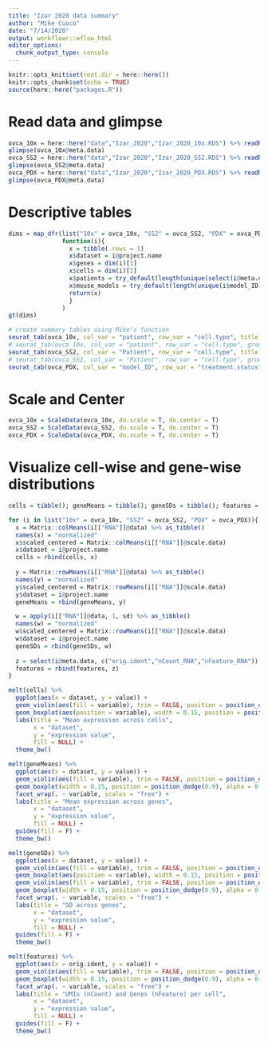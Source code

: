 ```yaml
---
title: "Izar 2020 data summary"
author: "Mike Cuoco"
date: "7/14/2020"
output: workflowr::wflow_html
editor_options:
  chunk_output_type: console
---
```


```r
knitr::opts_knit$set(root.dir = here::here())
knitr::opts_chunk$set(echo = TRUE)
source(here::here("packages.R"))
```

# Read data and glimpse
```r
ovca_10x = here::here("data","Izar_2020","Izar_2020_10x.RDS") %>% readRDS()
glimpse(ovca_10x@meta.data)
ovca_SS2 = here::here("data","Izar_2020","Izar_2020_SS2.RDS") %>% readRDS()
glimpse(ovca_SS2@meta.data)
ovca_PDX = here::here("data","Izar_2020","Izar_2020_PDX.RDS") %>% readRDS()
glimpse(ovca_PDX@meta.data)
```

# Descriptive tables
```r
dims = map_dfr(list("10x" = ovca_10x, "SS2" = ovca_SS2, "PDX" = ovca_PDX),
               function(i){
                 x = tibble(.rows = 1)
                 x$dataset = i@project.name
                 x$genes = dim(i)[1]
                 x$cells = dim(i)[2]
                 x$patients = try_default(length(unique(select(i@meta.data, matches("patient"))[[1]])), NA)
                 x$mouse_models = try_default(length(unique(i$model_ID)),NA)
                 return(x)
                 }
               )
gt(dims)

# create summary tables using Mike's function
seurat_tab(ovca_10x, col_var = "patient", row_var = "cell.type", title = "Patient cells")
# seurat_tab(ovca_10x, col_var = "patient", row_var = "cell.type", group_var = "treatment.status", title = "Patient cells by treatment status") %>% row_group_order(c("Treatment-naïve","After 1 cycle of chemotherapy","On-treatment"))
seurat_tab(ovca_SS2, col_var = "Patient", row_var = "cell.type", title = "Patient cells")
# seurat_tab(ovca_SS2, col_var = "Patient", row_var = "cell.type", group_var = "treatment.status", title = "Patient cells by treatment status")
seurat_tab(ovca_PDX, col_var = "model_ID", row_var = "treatment.status", title = "Mouse model cells by Treatment Status")
```

# Scale and Center
```r
ovca_10x = ScaleData(ovca_10x, do.scale = T, do.center = T)
ovca_SS2 = ScaleData(ovca_SS2, do.scale = T, do.center = T)
ovca_PDX = ScaleData(ovca_PDX, do.scale = T, do.center = T)
```

# Visualize cell-wise and gene-wise distributions
```r
cells = tibble(); geneMeans = tibble(); geneSDs = tibble(); features = tibble()

for (i in list("10x" = ovca_10x, "SS2" = ovca_SS2, "PDX" = ovca_PDX)){
  x = Matrix::colMeans(i[["RNA"]]@data) %>% as_tibble()
  names(x) = "normalized"
  x$scaled_centered = Matrix::colMeans(i[["RNA"]]@scale.data) 
  x$dataset = i@project.name
  cells = rbind(cells, x)
  
  y = Matrix::rowMeans(i[["RNA"]]@data) %>% as_tibble()
  names(y) = "normalized"
  y$scaled_centered = Matrix::rowMeans(i[["RNA"]]@scale.data)
  y$dataset = i@project.name
  geneMeans = rbind(geneMeans, y)

  w = apply(i[["RNA"]]@data, 1, sd) %>% as_tibble()
  names(w) = "normalized"
  w$scaled_centered = Matrix::rowMeans(i[["RNA"]]@scale.data)
  w$dataset = i@project.name
  geneSDs = rbind(geneSDs, w)
  
  z = select(i@meta.data, c("orig.ident","nCount_RNA","nFeature_RNA"))
  features = rbind(features, z)
}

melt(cells) %>%
  ggplot(aes(x = dataset, y = value)) +
  geom_violin(aes(fill = variable), trim = FALSE, position = position_dodge(0.9) ) +
  geom_boxplot(aes(position = variable), width = 0.15, position = position_dodge(0.9), alpha = 0.3) +
  labs(title = "Mean expression across cells",
       x = "dataset",
       y = "expression value",
       fill = NULL) +
  theme_bw()

melt(geneMeans) %>%
  ggplot(aes(x = dataset, y = value)) +
  geom_violin(aes(fill = variable), trim = FALSE, position = position_dodge(0.9) ) +
  geom_boxplot(width = 0.15, position = position_dodge(0.9), alpha = 0.3) +
  facet_wrap(. ~ variable, scales = "free") +
  labs(title = "Mean expression across genes",
       x = "dataset",
       y = "expression value",
       fill = NULL) +
  guides(fill = F) +
  theme_bw()

melt(geneSDs) %>%
  ggplot(aes(x = dataset, y = value)) +
  geom_violin(aes(fill = variable), trim = FALSE, position = position_dodge(0.9) ) +
  geom_boxplot(aes(position = variable), width = 0.15, position = position_dodge(0.9), alpha = 0.3) +
  geom_violin(aes(fill = variable), trim = FALSE, position = position_dodge(0.9) ) +
  geom_boxplot(width = 0.15, position = position_dodge(0.9), alpha = 0.3) +
  facet_wrap(. ~ variable, scales = "free") +
  labs(title = "SD across genes",
       x = "dataset",
       y = "expression value",
       fill = NULL) +
  guides(fill = F) +
  theme_bw()

melt(features) %>%
  ggplot(aes(x = orig.ident, y = value)) + 
  geom_violin(aes(fill = variable), trim = FALSE, position = position_dodge(0.9) ) +
  geom_boxplot(width = 0.15, position = position_dodge(0.9), alpha = 0.3) +
  facet_wrap(. ~ variable, scales = "free") +
  labs(title = "UMIs (nCount) and Genes (nFeature) per cell",
       x = "dataset",
       y = "expression value",
       fill = NULL) +
  guides(fill = F) +
  theme_bw()
```
